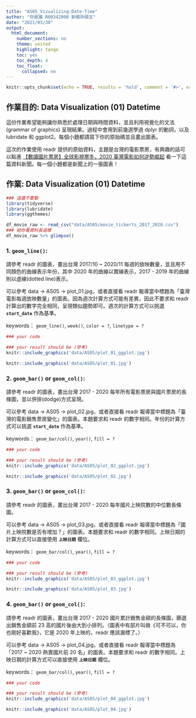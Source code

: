 ```yaml
---
title: "AS05_Vizualizing-Date-Time"
author: "你是誰 R09342000 新聞所碩五"
date: "2021/03/30"
output:
  html_document:
    number_sections: no
    theme: united
    highlight: tango
    toc: yes
    toc_depth: 4
    toc_float:
      collapsed: no
---
```


```r
knitr::opts_chunk$set(echo = TRUE, results = 'hold', comment = '#>', error = TRUE)
```

## 作業目的: Data Visualization (01) Datetime

這份作業希望能夠讓你熟悉於處理日期與時間資料，並且利用視覺化的文法(grammar of graphics) 呈現結果。過程中會用到前幾週學過 dplyr 的動詞，以及 lubridate 和 ggplot2。每個小題都請寫下你的原始碼並且畫出圖表。

這次的作業使用 readr 提供的原始資料，主題是台灣的電影票房，有興趣的話可以點進 [【數讀國片票房】全球影視寒冬，2020 臺灣電影如何逆勢崛起](https://www.readr.tw/post/2522) 看一下這篇資料新聞。每一個小題都是新聞上的一張圖表！

## 作業: Data Visualization (01) Datetime

```r
### 這邊不要動
library(tidyverse)
library(lubridate)
library(ggthemes)

df_movie_raw <- read_csv("data/AS05/movie_tickerts_2017_2020.csv")
### 給你看資料長這樣
df_movie_raw %>% glimpse()
```

### 1. `geom_line()`:

請參考 readr 的圖表，畫出台灣 2017/10 ~ 2020/11 每週的放映數量，並且用不同顏色的曲線表示年份，其中 2020 年的曲線以實線表示，2017 - 2019 年的曲線則以虛線(dotted line)表示。

可以參考 data -> AS05 -> plot_01.jpg，或者直接看 readr 報導當中標題為「臺灣電影每週放映數量」的圖表。因為週次計算方式可能有差異，因此不要求和 readr 計算出的數字完全相同，呈現類似趨勢即可。週次的計算方式可以挑選 **`start_date`** 作為基準。

keywords：
`geom_line()`, `week()`, `color = ?`, `linetype = ?`

```r
### your code

### your result should be (參考)
knitr::include_graphics('data/AS05/plot_01_ggplot.jpg')
```


```r
knitr::include_graphics('data/AS05/plot_01.jpg')
```

### 2. `geom_bar()` or `geom_col()`:

請參考 readr 的圖表，畫出台灣 2017 - 2020 每年所有電影票房與國片票房的長條圖，並以併排(dodge)方式呈現。

可以參考 data -> AS05 -> plot_02.jpg，或者直接看 readr 報導當中標題為「臺灣的電影銷售票房變化」的圖表。本題要求和 readr 的數字相同。年份的計算方式可以挑選 **`start_date`** 作為基準。

keywords：
`geom_bar/col()`, `year()`, `fill = ?`

```r
### your code

### your result should be (參考)
knitr::include_graphics('data/AS05/plot_02_ggplot.jpg')

```


```r
knitr::include_graphics('data/AS05/plot_02.jpg')
```

### 3. `geom_bar()` or `geom_col()`:

請參考 readr 的圖表，畫出台灣 2017 - 2020 每年國片上映院數的中位數長條圖。

可以參考 data -> AS05 -> plot_03.jpg，或者直接看 readr 報導當中標題為「國片上映院數是否有增加？」的圖表。本題要求和 readr 的數字相同。上映日期的計算方式可以直接使用 **`上映日期`** 欄位。

keywords：
`geom_bar/col()`, `year()`, `fill = ?`

```r
### your code

### your result should be (參考)
knitr::include_graphics('data/AS05/plot_03_ggplot.jpg')

```


```r
knitr::include_graphics('data/AS05/plot_03.jpg')
```

### 4. `geom_bar()` or `geom_col()`:

請參考 readr 的圖表，畫出台灣 2017 - 2020 國片累計銷售金額的長條圖，篩選出銷售金額前 23 高的國片後由大到小排列。（圖表中有部片叫做《可不可以，你也剛好喜歡我》，它是 2020 年上映的，readr 應該漏標了。）

可以參考 data -> AS05 -> plot_04.jpg，或者直接看 readr 報導當中標題為「2017 ~ 2020 熱賣國片前 20 名」的圖表。本題要求和 readr 的數字相同。上映日期的計算方式可以直接使用 **`上映日期`** 欄位。

keywords：
`geom_bar/col()`, `year()`, `fill = ?`

```r
### your code

### your result should be (參考)
knitr::include_graphics('data/AS05/plot_04_ggplot.jpg')

```

```r
knitr::include_graphics('data/AS05/plot_04.jpg')
```
